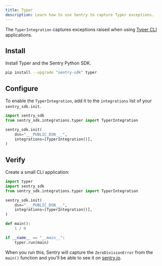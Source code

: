 ```yaml
---
title: Typer
description: Learn how to use Sentry to capture Typer exceptions.
---
```


The `TyperIntegration` captures exceptions raised when using [Typer CLI](https://typer.tiangolo.com/) applications.

## Install

Install Typer and the Sentry Python SDK.

```bash
pip install --upgrade "sentry-sdk" typer
```

## Configure

To enable the `TyperIntegration`, add it to the `integrations` list of your `sentry_sdk.init`. 

```python
import sentry_sdk
from sentry_sdk.integrations.typer import TyperIntegration

sentry_sdk.init(
    dsn="___PUBLIC_DSN___",
    integrations=[TyperIntegration()],
)
```

## Verify

Create a small CLI application:

```python
import typer
import sentry_sdk
from sentry_sdk.integrations.typer import TyperIntegration

sentry_sdk.init(
    dsn="___PUBLIC_DSN___",
    integrations=[TyperIntegration()],
)

def main():
    1 / 0

if __name__ == "__main__":
    typer.run(main)
```

When you run this, Sentry will capture the `ZeroDivisionError` from the `main()`
function and you'll be able to see it on [sentry.io](https://sentry.io).
